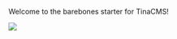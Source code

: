 
Welcome to the barebones starter for TinaCMS!

![](https://res.cloudinary.com/dg0yxgbe1/image/upload/v1738307274/cld-sample-4.jpg)
